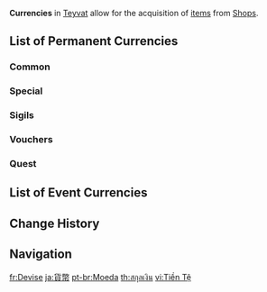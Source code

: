 {{Terminology Infobox
|image        = Item Mora.png
|type         = Item Types
}}
'''Currencies''' in [[Teyvat]] allow for the acquisition of [[items]] from [[Shops]].

==List of Permanent Currencies==
===Common===
{{Items by Category List|Common Currencies|2}}

===Special===
{{Items by Category List|Special Currencies|2}}

===Sigils===
{{Items by Category List|City States Sigils|2}}

===Vouchers===
{{Items by Category List|Vouchers|2}}

===Quest===
{{Items by Category List|Quest Currencies|2}}

==List of Event Currencies==
{{Items by Category List|Event Currencies|2}}

==Change History==
{{Change History|1.0}}

==Navigation==
{{Precious Navbox|Currency}}

[[Category:Currencies| ]]

[[fr:Devise]]
[[ja:貨幣]]
[[pt-br:Moeda]]
[[th:สกุลเงิน]]
[[vi:Tiền Tệ]]